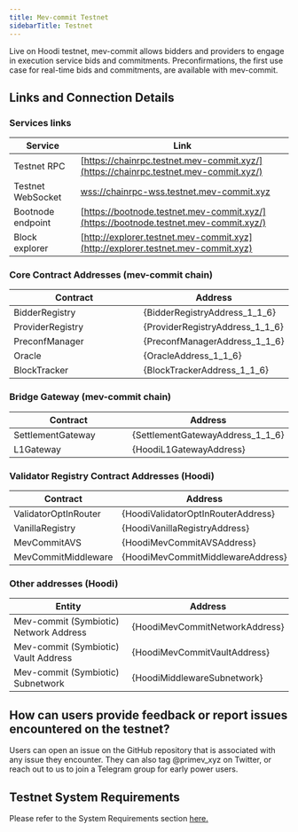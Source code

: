 ```yaml
---
title: Mev-commit Testnet
sidebarTitle: Testnet
---
```


Live on Hoodi testnet, mev-commit allows bidders and providers to engage in execution service bids and commitments. Preconfirmations, the first use case for real-time bids and commitments, are available with mev-commit.

## **Links and Connection Details**

### **Services links**

| Service           | Link                                                                                           |
| ----------------- | ---------------------------------------------------------------------------------------------- |
| Testnet RPC       | [https://chainrpc.testnet.mev-commit.xyz/](https://chainrpc.testnet.mev-commit.xyz/)           |
| Testnet WebSocket | [wss://chainrpc-wss.testnet.mev-commit.xyz](wss://chainrpc-wss.testnet.mev-commit.xyz)         |
| Bootnode endpoint | [https://bootnode.testnet.mev-commit.xyz/](https://bootnode.testnet.mev-commit.xyz/)           |
| Block explorer    | [http://explorer.testnet.mev-commit.xyz](http://explorer.testnet.mev-commit.xyz)               |

### **Core Contract Addresses (mev-commit chain)**


<table>
  <thead>
    <tr>
      <th width="299">Contract</th>
      <th>Address</th>
    </tr>
  </thead>
  <tbody>
    <tr>
      <td>BidderRegistry</td>
      <td>{BidderRegistryAddress_1_1_6}</td>
    </tr>
    <tr>
      <td>ProviderRegistry</td>
      <td>{ProviderRegistryAddress_1_1_6}</td>
    </tr>
    <tr>
      <td>PreconfManager</td>
      <td>{PreconfManagerAddress_1_1_6}</td>
    </tr>
    <tr>
      <td>Oracle</td>
      <td>{OracleAddress_1_1_6}</td>
    </tr>
    <tr>
      <td>BlockTracker</td>
      <td>{BlockTrackerAddress_1_1_6}</td>
    </tr>
  </tbody>
</table>

### **Bridge Gateway (mev-commit chain)**


<table>
  <thead>
    <tr>
      <th width="299">Contract</th>
      <th>Address</th>
    </tr>
  </thead>
  <tbody>
    <tr>
      <td>SettlementGateway</td>
      <td>{SettlementGatewayAddress_1_1_6}</td>
    </tr>
    <tr>
      <td>L1Gateway</td>
      <td>{HoodiL1GatewayAddress}</td>
    </tr>
  </tbody>
</table>


### **Validator Registry Contract Addresses (Hoodi)**


<table>
  <thead>
    <tr>
      <th width="299">Contract</th>
      <th>Address</th>
    </tr>
  </thead>
  <tbody>
    <tr>
      <td>ValidatorOptInRouter</td>
      <td>{HoodiValidatorOptInRouterAddress}</td>
    </tr>
    <tr>
      <td>VanillaRegistry</td>
      <td>{HoodiVanillaRegistryAddress}</td>
    </tr>
    <tr>
      <td>MevCommitAVS</td>
      <td>{HoodiMevCommitAVSAddress}</td>
    </tr>
    <tr>
      <td>MevCommitMiddleware</td>
      <td>{HoodiMevCommitMiddlewareAddress}</td>
    </tr>
  </tbody>
</table>

### **Other addresses (Hoodi)**


<table>
  <thead>
    <tr>
      <th width="299">Entity</th>
      <th>Address</th>
    </tr>
  </thead>
  <tbody>
    <tr>
      <td>Mev-commit (Symbiotic) Network Address</td>
      <td>{HoodiMevCommitNetworkAddress}</td>
    </tr>
    <tr>
      <td>Mev-commit (Symbiotic) Vault Address</td>
      <td>{HoodiMevCommitVaultAddress}</td>
    </tr>
    <tr>
      <td>Mev-commit (Symbiotic) Subnetwork</td>
      <td>{HoodiMiddlewareSubnetwork}</td>
    </tr>
  </tbody>
</table>


## How can users provide feedback or report issues encountered on the testnet?

Users can open an issue on the GitHub repository that is associated with any issue they encounter. They can also tag @primev_xyz on Twitter, or reach out to us to join a Telegram group for early power users.

## Testnet System Requirements

Please refer to the System Requirements section [here.](/v1.2.x/developers/system-requirements)
